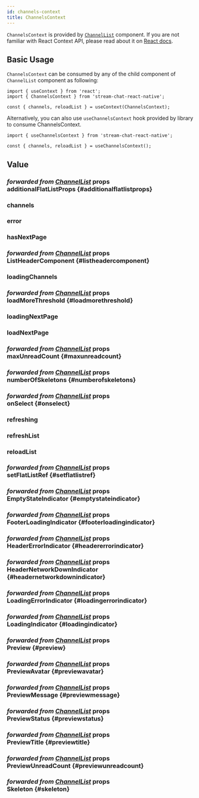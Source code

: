 ```yaml
---
id: channels-context
title: ChannelsContext
---
```




`ChannelsContext` is provided by [`ChannelList`](../core-components/channel_list.mdx) component. If you are not familiar with React Context API, please read about it on [React docs](https://reactjs.org/docs/context.html).

## Basic Usage

`ChannelsContext` can be consumed by any of the child  component of `ChannelList` component as following:

```tsx
import { useContext } from 'react';
import { ChannelsContext } from 'stream-chat-react-native';

const { channels, reloadList } = useContext(ChannelsContext);
```

Alternatively, you can also use `useChannelsContext` hook provided by library to consume ChannelsContext.

```tsx
import { useChannelsContext } from 'stream-chat-react-native';

const { channels, reloadList } = useChannelsContext();
```
## Value

### <div class="label description">_forwarded from [ChannelList](../core-components/channel_list.mdx#additionalflatlistprops)_ props</div> additionalFlatListProps {#additionalflatlistprops}

<AdditionalFlatListProps />

### channels

<Channels />

### error

<Error />

<!-- ### forceUpdate -->

### hasNextPage

<HasNextPage />

### <div class="label description">_forwarded from [ChannelList](../core-components/channel_list.mdx#listheadercomponent)_ props</div> ListHeaderComponent {#listheadercomponent}

<ListHeaderComponent />

### loadingChannels

<LoadingChannels />

### <div class="label description">_forwarded from [ChannelList](../core-components/channel_list.mdx#loadmorethreshold)_ props</div> loadMoreThreshold {#loadmorethreshold}

<LoadMoreThreshold />

### loadingNextPage

<LoadingNextPage />

### loadNextPage

<LoadNextPage />

### <div class="label description">_forwarded from [ChannelList](../core-components/channel_list.mdx#maxunreadcount)_ props</div> maxUnreadCount {#maxunreadcount}

<MaxUnreadCount />

### <div class="label description">_forwarded from [ChannelList](../core-components/channel_list.mdx#numberofskeletons)_ props</div> numberOfSkeletons {#numberofskeletons}

<NumberOfSkeletons />

### <div class="label description">_forwarded from [ChannelList](../core-components/channel_list.mdx#onselect)_ props</div> onSelect {#onselect}

<OnSelect />

### refreshing

<Refreshing />

### refreshList

<RefreshList />

### reloadList

<ReloadList />

### <div class="label description">_forwarded from [ChannelList](../core-components/channel_list.mdx#setflatlistref)_ props</div> setFlatListRef {#setflatlistref}

<SetFlatListRef />

### <div class="label description">_forwarded from [ChannelList](../core-components/channel_list.mdx#emptystateindicator)_ props</div> EmptyStateIndicator {#emptystateindicator}

<EmptyStateIndicator />

### <div class="label description">_forwarded from [ChannelList](../core-components/channel_list.mdx#footerloadingindicator)_ props</div> FooterLoadingIndicator {#footerloadingindicator}

<FooterLoadingIndicator />

### <div class="label description">_forwarded from [ChannelList](../core-components/channel_list.mdx#headererrorindicator)_ props</div> HeaderErrorIndicator {#headererrorindicator}

<HeaderErrorIndicator />

### <div class="label description">_forwarded from [ChannelList](../core-components/channel_list.mdx#headernetworkdownindicator)_ props</div> HeaderNetworkDownIndicator {#headernetworkdownindicator}

<HeaderNetworkDownIndicator />

### <div class="label description">_forwarded from [ChannelList](../core-components/channel_list.mdx#loadingerrorindicator)_ props</div> LoadingErrorIndicator {#loadingerrorindicator}

<LoadingErrorIndicator />

### <div class="label description">_forwarded from [ChannelList](../core-components/channel_list.mdx#loadingindicator)_ props</div> LoadingIndicator {#loadingindicator}

<LoadingIndicator />

### <div class="label description">_forwarded from [ChannelList](../core-components/channel_list.mdx#preview)_ props</div> Preview {#preview}

<Preview />

### <div class="label description">_forwarded from [ChannelList](../core-components/channel_list.mdx#previewavatar)_ props</div> PreviewAvatar {#previewavatar}

<PreviewAvatar />

### <div class="label description">_forwarded from [ChannelList](../core-components/channel_list.mdx#previewmessage)_ props</div> PreviewMessage {#previewmessage}

<PreviewMessage />

### <div class="label description">_forwarded from [ChannelList](../core-components/channel_list.mdx#previewstatus)_ props</div> PreviewStatus {#previewstatus}

<PreviewStatus />

### <div class="label description">_forwarded from [ChannelList](../core-components/channel_list.mdx#previewtitle)_ props</div> PreviewTitle {#previewtitle}

<PreviewTitle />

### <div class="label description">_forwarded from [ChannelList](../core-components/channel_list.mdx#previewunreadcount)_ props</div> PreviewUnreadCount {#previewunreadcount}

<PreviewUnreadCount />

### <div class="label description">_forwarded from [ChannelList](../core-components/channel_list.mdx#skeleton)_ props</div> Skeleton {#skeleton}

<Skeleton />
